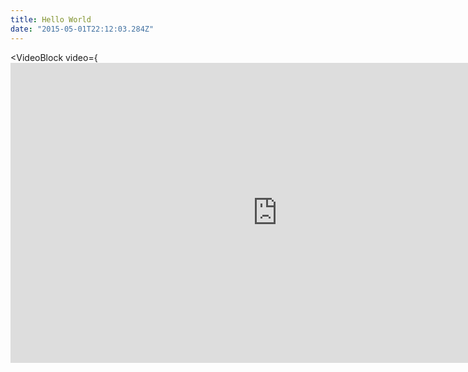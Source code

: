 ```yaml
---
title: Hello World
date: "2015-05-01T22:12:03.284Z"
---
```



<VideoBlock
          video={
            <iframe
              frameborder="0"
              allowfullscreen="1"
              allow="autoplay; encrypted-media"
              title="YouTube video player"
              width="853"
              height="480"
              className="youtubevid"
              src="https://www.youtube.com/embed/4vTvXThQuXA?enablejsapi=1&amp;origin=https%3A%2F%2Fswizec.com&amp;widgetid=5"
              id="widget6"
            />
          }
        />

<p>
                        <pre>
                        <code className="language-javascript">{`
    <Barchart x={10} y={10} width={300} height={200} />
                        `}</code>
                        </pre>
                    </p>
                    

This is my first post on my new fake blog! How exciting!

I'm sure I'll write a lot more interesting things in the future.

Oh, and here's a great quote from this Wikipedia on
[salted duck eggs](http://en.wikipedia.org/wiki/Salted_duck_egg).

> A salted duck egg is a Chinese preserved food product made by soaking duck
> eggs in brine, or packing each egg in damp, salted charcoal. In Asian
> supermarkets, these eggs are sometimes sold covered in a thick layer of salted
> charcoal paste. The eggs may also be sold with the salted paste removed,
> wrapped in plastic, and vacuum packed. From the salt curing process, the
> salted duck eggs have a briny aroma, a gelatin-like egg white and a
> firm-textured, round yolk that is bright orange-red in color.

![Chinese Salty Egg](./salty_egg.jpg)
